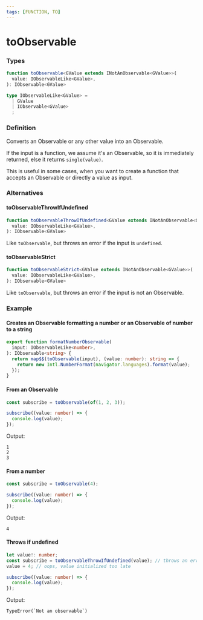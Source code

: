 ```yaml
---
tags: [FUNCTION, TO]
---
```


# toObservable

### Types

```ts
function toObservable<GValue extends INotAnObservable<GValue>>(
  value: IObservableLike<GValue>,
): IObservable<GValue>
```

```ts
type IObservableLike<GValue> =
  | GValue
  | IObservable<GValue>
  ;
```

### Definition

Converts an Observable or any other value into an Observable.

If the input is a function, we assume it's an Observable, so it is immediately returned, else it returns `single(value)`.

This is useful in some cases, when you want to create a function that accepts an Observable or directly a value as input.

### Alternatives

#### toObservableThrowIfUndefined

```ts
function toObservableThrowIfUndefined<GValue extends INotAnObservable<GValue>>(
  value: IObservableLike<GValue>,
): IObservable<GValue>
```

Like `toObservable`, but throws an error if the input is `undefined`.

#### toObservableStrict

```ts
function toObservableStrict<GValue extends INotAnObservable<GValue>>(
  value: IObservableLike<GValue>,
): IObservable<GValue>
```

Like `toObservable`, but throws an error if the input is not an Observable.

### Example

#### Creates an Observable formatting a number or an Observable of number to a string

```ts
export function formatNumberObservable(
  input: IObservableLike<number>,
): IObservable<string> {
  return map$$(toObservable(input), (value: number): string => {
    return new Intl.NumberFormat(navigator.languages).format(value);
  });
}
```


#### From an Observable

```ts
const subscribe = toObservable(of(1, 2, 3));

subscribe((value: number) => {
  console.log(value);
});
```

Output:

```text
1
2
3
```

#### From a number

```ts
const subscribe = toObservable(4);

subscribe((value: number) => {
  console.log(value);
});
```

Output:

```text
4
```

#### Throws if undefined

```ts
let value!: number;
const subscribe = toObservableThrowIfUndefined(value); // throws an error
value = 4; // oops, value initialized too late

subscribe((value: number) => {
  console.log(value);
});
```

Output:

```text
TypeError(`Not an observable`)
```
